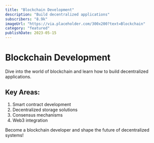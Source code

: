 ```yaml
---
title: "Blockchain Development"
description: "Build decentralized applications"
subscribers: "8.9k"
imageUrl: "https://via.placeholder.com/300x200?text=Blockchain"
category: "featured"
publishDate: 2023-05-15
---
```


# Blockchain Development

Dive into the world of blockchain and learn how to build decentralized applications.

## Key Areas:

1. Smart contract development
2. Decentralized storage solutions
3. Consensus mechanisms
4. Web3 integration

Become a blockchain developer and shape the future of decentralized systems!
